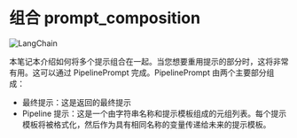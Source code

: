 # 组合 prompt_composition

![LangChain](https://pica.zhimg.com/50/v2-56e8bbb52aa271012541c1fe1ceb11a2_r.gif 'LangChain中文网')


本笔记本介绍如何将多个提示组合在一起。当您想要重用提示的部分时，这将非常有用。这可以通过 PipelinePrompt 完成。PipelinePrompt 由两个主要部分组成：

- 最终提示：这是返回的最终提示
- Pipeline 提示：这是一个由字符串名称和提示模板组成的元组列表。每个提示模板将被格式化，然后作为具有相同名称的变量传递给未来的提示模板。


<Example/>

